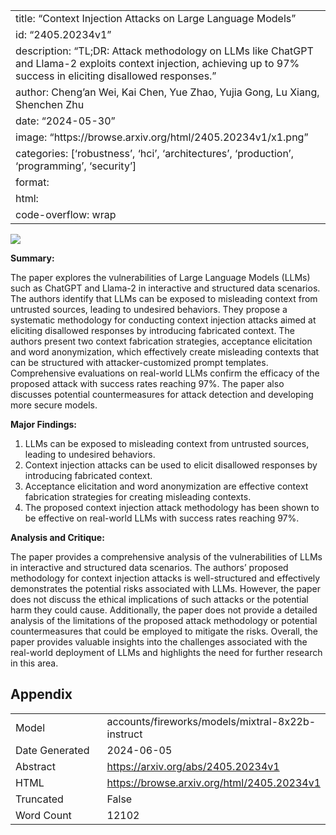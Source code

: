 
---
title: "Context Injection Attacks on Large Language Models"
id: "2405.20234v1"
description: "TL;DR: Attack methodology on LLMs like ChatGPT and Llama-2 exploits context injection, achieving up to 97% success in eliciting disallowed responses."
author: Cheng'an Wei, Kai Chen, Yue Zhao, Yujia Gong, Lu Xiang, Shenchen Zhu
date: "2024-05-30"
image: "https://browse.arxiv.org/html/2405.20234v1/x1.png"
categories: ['robustness', 'hci', 'architectures', 'production', 'programming', 'security']
format:
  html:
    code-overflow: wrap
---

![](https://browse.arxiv.org/html/2405.20234v1/x1.png)

**Summary:**

The paper explores the vulnerabilities of Large Language Models (LLMs) such as ChatGPT and Llama-2 in interactive and structured data scenarios. The authors identify that LLMs can be exposed to misleading context from untrusted sources, leading to undesired behaviors. They propose a systematic methodology for conducting context injection attacks aimed at eliciting disallowed responses by introducing fabricated context. The authors present two context fabrication strategies, acceptance elicitation and word anonymization, which effectively create misleading contexts that can be structured with attacker-customized prompt templates. Comprehensive evaluations on real-world LLMs confirm the efficacy of the proposed attack with success rates reaching 97%. The paper also discusses potential countermeasures for attack detection and developing more secure models.

**Major Findings:**

1. LLMs can be exposed to misleading context from untrusted sources, leading to undesired behaviors.
2. Context injection attacks can be used to elicit disallowed responses by introducing fabricated context.
3. Acceptance elicitation and word anonymization are effective context fabrication strategies for creating misleading contexts.
4. The proposed context injection attack methodology has been shown to be effective on real-world LLMs with success rates reaching 97%.

**Analysis and Critique:**

The paper provides a comprehensive analysis of the vulnerabilities of LLMs in interactive and structured data scenarios. The authors' proposed methodology for context injection attacks is well-structured and effectively demonstrates the potential risks associated with LLMs. However, the paper does not discuss the ethical implications of such attacks or the potential harm they could cause. Additionally, the paper does not provide a detailed analysis of the limitations of the proposed attack methodology or potential countermeasures that could be employed to mitigate the risks. Overall, the paper provides valuable insights into the challenges associated with the real-world deployment of LLMs and highlights the need for further research in this area.

## Appendix

|          |          |
|----------|----------|
| Model     | accounts/fireworks/models/mixtral-8x22b-instruct       |
| Date Generated     | 2024-06-05       |
| Abstract | [https://arxiv.org/abs/2405.20234v1](https://arxiv.org/abs/2405.20234v1)        |
| HTML     | [https://browse.arxiv.org/html/2405.20234v1](https://browse.arxiv.org/html/2405.20234v1)       |
| Truncated       | False       |
| Word Count       | 12102       |